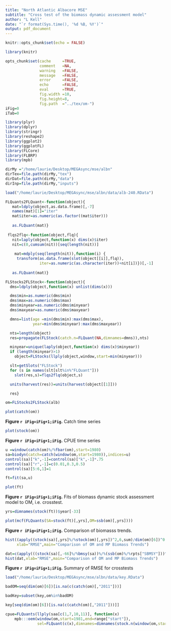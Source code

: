 ```yaml
---
title: "North Atlantic Albacore MSE"
subtitle: "Cross test of the biomass dynamic assessment model"
author: "L Kell"
date: "`r format(Sys.time(), '%d %B, %Y')`"
output: pdf_document
---
```


```r
knitr::opts_chunk$set(echo = FALSE)

library(knitr)

opts_chunk$set(cache     =TRUE, 
               comment   =NA, 
               warning   =FALSE, 
               message   =FALSE, 
               error     =FALSE, 
               echo      =FALSE, 
               eval      =TRUE,
               fig.width =10, 
               fig.height=8,
               fig.path  ="../tex/om-")
iFig=0
iTab=0
```

```r
library(plyr)
library(dplyr)
library(stringr)
library(reshape2)
library(ggplot2)
library(ggplotFL)
library(FLCore)
library(FLBRP)
library(mpb)

dirMy ="/home/laurie/Desktop/MEGAsync/mse/albn"
dirTex=file.path(dirMy,"tex")
dirDat=file.path(dirMy,"data")
dirInp=file.path(dirMy,"inputs")
```

```r
load("/home/laurie/Desktop/MEGAsync/mse/albn/data/alb-240.RData")

FLQuants2FLQuant<-function(object){
   mat=ldply(object,as.data.frame)[,-7]
   names(mat)[1]="iter"
   mat$iter=as.numeric(as.factor((mat$iter)))
   
   as.FLQuant(mat)}
 
 flqs2flq<-function(object,flq){
   nit=laply(object,function(x) dims(x)$iter)
   nit=c(0,cumsum(nit))[seq(length(nit))]
   
    mat=mdply(seq(length(nit)),function(i) {
     transform(as.data.frame(slot(object[[i]],flq)),
               iter=as.numeric(as.character(iter))+nit[i])})[,-1]
   
   as.FLQuant(mat)}

FLStocks2FLStock<-function(object){
  dms=ldply(object,function(x) unlist(dims(x)))

  dms$min=as.numeric(dms$min)
  dms$max=as.numeric(dms$max)
  dms$minyear=as.numeric(dms$minyear)
  dms$maxyear=as.numeric(dms$maxyear)

  dmns=list(age =min(dms$min):max(dms$max),
            year=min(dms$minyear):max(dms$maxyear))

  nts=length(object)
  res=propagate(FLStock(catch.n=FLQuant(NA,dimnames=dmns)),nts)

  minyear=unique(laply(object,function(x) dims(x)$minyear))
  if (length(minyear)>1)
    object=FLStocks(llply(object,window,start=min(minyear)))

  slt=getSlots("FLStock")
  for (s in names(slt[slt%in%"FLQuant"]))
    slot(res,s)=flqs2flq(object,s)

  units(harvest(res))=units(harvest(object[[1]]))

  res}

om=FLStocks2FLStock(alb)
```


```r
plot(catch(om))
```
**Figure `r iFig=iFig+1;iFig`.** Catch time series

```r
plot(stock(om))
```
**Figure `r iFig=iFig+1;iFig`.** CPUE time series

```r
u =window(catch(om)%/%fbar(om),start=1980)
sa=biodyn(catch=catch(window(om,start=1980)),indices=u)
control(sa)["k",-1]=control(sa)["k",-1]*.75
control(sa)["r",-1]=c(0.01,0.3,0.5)
control(sa)[5:6,1]=1

ft=fit(sa,u)

plot(ft)
```
**Figure `r iFig=iFig+1;iFig`.** Fits of biomass dynamic stock assessment model to OM, i.e. crosstest.


```r
yrs=dimnames(stock(ft))$year[-33]

plot(mcf(FLQuants(SA=stock(ft)[,yrs],OM=ssb(om)[,yrs])))
```
**Figure `r iFig=iFig+1;iFig`.** Comparison of biomasss trends.


```r
hist((apply((stock(sa)[,yrs]%/%stock(om)[,yrs])^2,6,sum)/dim(om)[6])^0.5/length(yrs),
     xlab="RMSE",main="Comparison of OM and MP Biomass Trends")
```
<!-- **Figure `r iFig=iFig+1;iFig`.** RMSE -->


```r
dat=c(apply(((stock(sa)[,-66]%/%bmsy(sa))%/%(ssb(om)%/%rpts["SBMSY"]))^2,6,sum)/dim(om)[6])^0.5)
hist(dat,xlab="RMSE",main="Comparison of OM and MP Biomass Trends")
```
**Figure `r iFig=iFig+1;iFig`.** Summary of RMSE for crosstests


```r
load("/home/laurie/Desktop/MEGAsync/mse/albn/data/key.RData")

badOM=seq(dim(om)[6])[is.na(c(catch(om)[,"2011"]))]

badKey=subset(key,om%in%badOM)

key[seq(dim(om)[6])[is.na(c(catch(om)[,"2011"]))]]
```


```r
cpue=FLQuants(llply(saa[c(1,7,10,11)], function(x) 
    mpb:::oem(window(om,start=1981,end=range["start"]),
              sel=FLQuant(c(x),dimnames=dimnames(stock.n(window(om,start=1981, end=range["start"])))))))
```

